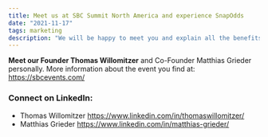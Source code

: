 ```yaml
---
title: Meet us at SBC Summit North America and experience SnapOdds
date: "2021-11-17"
tags: marketing
description: "We will be happy to meet you and explain all the benefits and opportunities you get with our product."
---
```


**Meet our Founder Thomas Willomitzer** and Co-Founder Matthias Grieder personally.
More information about the event you find at: <a href="https://sbcevents.com/sbc-summit-north-america/#about" target="_blank">https://sbcevents.com/</a>

### Connect on LinkedIn:
- Thomas Willomitzer <https://www.linkedin.com/in/thomaswillomitzer/>
- Matthias Grieder <https://www.linkedin.com/in/matthias-grieder/>
